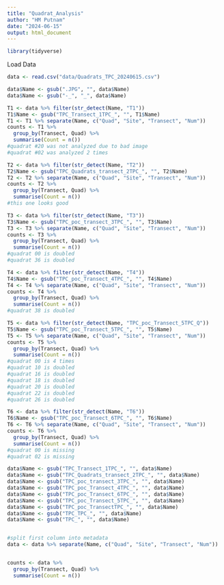 ```yaml
---
title: "Quadrat_Analysis"
author: "HM Putnam"
date: "2024-06-15"
output: html_document
---
```


```r
library(tidyverse)

```

Load Data
```r
data <- read.csv("data/Quadrats_TPC_20240615.csv")

data$Name <- gsub(".JPG", "", data$Name)
data$Name <- gsub("-_", "_", data$Name)

T1 <- data %>% filter(str_detect(Name, "T1"))
T1$Name <- gsub("TPC_Transect_1TPC_", "", T1$Name)
T1 <- T1 %>% separate(Name, c("Quad", "Site", "Transect", "Num"))
counts <- T1 %>%
  group_by(Transect, Quad) %>%
  summarise(Count = n()) 
#quadrat #20 was not analyzed due to bad image
#quadrat #02 was analyzed 2 times

T2 <- data %>% filter(str_detect(Name, "T2"))
T2$Name <- gsub("TPC_Quadrats_transect_2TPC_", "", T2$Name)
T2 <- T2 %>% separate(Name, c("Quad", "Site", "Transect", "Num"))
counts <- T2 %>%
  group_by(Transect, Quad) %>%
  summarise(Count = n()) 
#this one looks good

T3 <- data %>% filter(str_detect(Name, "T3"))
T3$Name <- gsub("TPC_poc_transect_3TPC_", "", T3$Name)
T3 <- T3 %>% separate(Name, c("Quad", "Site", "Transect", "Num"))
counts <- T3 %>%
  group_by(Transect, Quad) %>%
  summarise(Count = n()) 
#quadrat 00 is doubled
#quadrat 36 is doubled

T4 <- data %>% filter(str_detect(Name, "T4"))
T4$Name <- gsub("TPC_poc_Transect_4TPC_", "", T4$Name)
T4 <- T4 %>% separate(Name, c("Quad", "Site", "Transect", "Num"))
counts <- T4 %>%
  group_by(Transect, Quad) %>%
  summarise(Count = n()) 
#quadrat 38 is doubled

T5 <- data %>% filter(str_detect(Name, "TPC_poc_Transect_5TPC_Q"))
T5$Name <- gsub("TPC_poc_Transect_5TPC_", "", T5$Name)
T5 <- T5 %>% separate(Name, c("Quad", "Site", "Transect", "Num"))
counts <- T5 %>%
  group_by(Transect, Quad) %>%
  summarise(Count = n()) 
#quadrat 00 is 4 times
#quadrat 10 is doubled
#quadrat 16 is doubled
#quadrat 18 is doubled
#quadrat 20 is doubled
#quadrat 22 is doubled
#quadrat 26 is doubled

T6 <- data %>% filter(str_detect(Name, "T6"))
T6$Name <- gsub("TPC_poc_Transect_6TPC_", "", T6$Name)
T6 <- T6 %>% separate(Name, c("Quad", "Site", "Transect", "Num"))
counts <- T6 %>%
  group_by(Transect, Quad) %>%
  summarise(Count = n()) 
#quadrat 00 is missing
#quadrat 02 is missing

```



```r
data$Name <- gsub("TPC_Transect_1TPC_", "", data$Name)
data$Name <- gsub("TPC_Quadrats_transect_2TPC_", "", data$Name)
data$Name <- gsub("TPC_poc_transect_3TPC_", "", data$Name)
data$Name <- gsub("TPC_poc_Transect_4TPC_", "", data$Name)
data$Name <- gsub("TPC_poc_Transect_6TPC_", "", data$Name)
data$Name <- gsub("TPC_poc_Transect_5TPC_", "", data$Name)
data$Name <- gsub("TPC_poc_TransectTPC_", "", data$Name)
data$Name <- gsub("TPC_TPC_", "", data$Name)
data$Name <- gsub("TPC_", "", data$Name)


#split first column into metadata
data <- data %>% separate(Name, c("Quad", "Site", "Transect", "Num"))


counts <- data %>%
  group_by(Transect, Quad) %>%
  summarise(Count = n()) 

```
